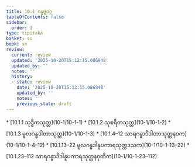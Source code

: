 ```yaml
---
title: 10.1 ဂန္ဓဗ္ဗဝဂ္ဂ
tableOfContents: false
sidebar:
  order: 1
type: tipitaka
basket: su
book: sn
review:
  current: review
  updated: '2025-10-20T15:12:15.086948'
  updated_by: ''
  notes: ''
  history:
  - state: review
    date: '2025-10-20T15:12:15.086948'
    updated_by: ''
    notes: ''
    previous_state: draft
---
```



<DynamicBreadcrumb />


<ReviewStatus review={frontmatter.review} showDetails={true} />

<HypothesisAnnotation frontmatter={frontmatter} />



<TableOfContents book="sn" section="10.1">
* [10.1.1 သုဒ္ဓိကသုတ္တ](10-1/10-1-1)
* [10.1.2 သုစရိတသုတ္တ](10-1/10-1-2)
* [10.1.3 မူလဂန္ဓဒါတာသုတ္တ](10-1/10-1-3)
* [10.1.4–12 သာရဂန္ဓာဒိဒါတာသုတ္တနဝက](10-1/10-1-4–12)
* [10.1.13–22 မူလဂန္ဓဒါနူပကာရသုတ္တဒသက](10-1/10-1-13–22)
* [10.1.23–112 သာရဂန္ဓာဒိဒါနူပကာရသုတ္တနဝုတိက](10-1/10-1-23–112)
</TableOfContents>